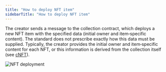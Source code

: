 ```yaml
---
title: "How to deploy NFT item"
sidebarTitle: "How to deploy NFT item"
---
```



<Stub issue="586" />

The creator sends a message to the collection contract, which deploys a new NFT item with the specified data (initial owner and item‑specific content). The standard does not prescribe exactly how this data must be supplied. Typically, the creator provides the initial owner and item‑specific content for each NFT, or this information is derived from the collection itself (see [cNFT](/standard/tokens/nft/cNFT-how-it-works)).

<Image
  src="/resources/images/nft/nft_deploy_light.svg"
  darkSrc="/resources/images/nft/nft_deploy_dark.svg"
  alt="NFT deployment"
/>
